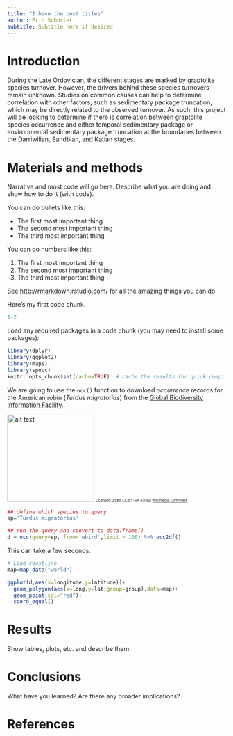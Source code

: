```yaml
---
title: "I have the best titles"
author: Erin Schuster
subtitle: Subtitle here if desired
---
```


# Introduction
During the Late Ordovician, the different stages are marked by graptolite species turnover. However, the drivers behind these species turnovers remain unknown. Studies on common causes can help to determine correlation with other factors, such as sedimentary package truncation, which may be directly related to the observed turnover. As such, this project will be looking to determine if there is correlation between graptolite species occurrence and either temporal sedimentary package or environmental sedimentary package truncation at the boundaries between the Darriwilian, Sandbian, and Katian stages. 


# Materials and methods

Narrative and most code will go here.  Describe what you are doing and show how to do it (with code).

You can do bullets like this:

* The first most important thing
* The second most important thing
* The third most important thing

You can do numbers like this:

1. The first most important thing
2. The second most important thing
3. The third most important thing

See [http://rmarkdown.rstudio.com/](http://rmarkdown.rstudio.com/) for all the amazing things you can do.


Here's my first code chunk.
```r
1+2
```

Load any required packages in a code chunk (you may need to install some packages):

```r
library(dplyr)
library(ggplot2)
library(maps)
library(spocc)
knitr::opts_chunk$set(cache=TRUE)  # cache the results for quick compiling
```


We are going to use the `occ()` function to download _occurrence_ records for the American robin (_Turdus migratorius_) from the [Global Biodiversity Information Facility](gbif.org).

<img src="https://upload.wikimedia.org/wikipedia/commons/b/b8/Turdus-migratorius-002.jpg" alt="alt text" width="200">
<small><small><small>Licensed under CC BY-SA 3.0 via [Wikimedia Commons](https://commons.wikimedia.org/wiki/File:Turdus-migratorius-002.jpg#/media/File:Turdus-migratorius-002.jpg)</small></small></small>

```r
## define which species to query
sp='Turdus migratorius'

## run the query and convert to data.frame()
d = occ(query=sp, from='ebird',limit = 100) %>% occ2df()
```
This can take a few seconds.

```r
# Load coastline
map=map_data("world")

ggplot(d,aes(x=longitude,y=latitude))+
  geom_polygon(aes(x=long,y=lat,group=group),data=map)+
  geom_point(col="red")+
  coord_equal()
```


# Results

Show tables, plots, etc. and describe them.

# Conclusions

What have you learned?  Are there any broader implications?

# References

